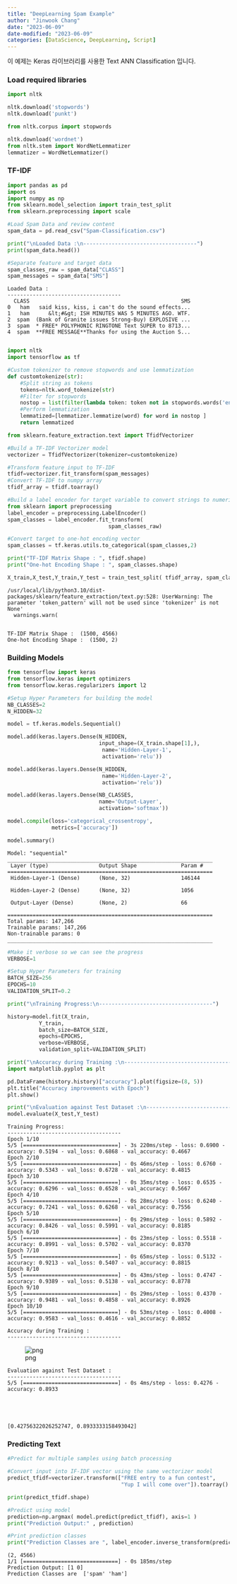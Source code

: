 ```yaml
---
title: "DeepLearning Spam Example"
author: "Jinwook Chang"
date: "2023-06-09"
date-modified: "2023-06-09"
categories: [DataScience, DeepLearning, Script]
---
```


이 예제는 Keras 라이브러리를 사용한 Text ANN Classification 입니다.

### Load required libraries


```python
import nltk

nltk.download('stopwords')
nltk.download('punkt')

from nltk.corpus import stopwords

nltk.download('wordnet')
from nltk.stem import WordNetLemmatizer
lemmatizer = WordNetLemmatizer()
```


### TF-IDF

```python
import pandas as pd
import os
import numpy as np
from sklearn.model_selection import train_test_split
from sklearn.preprocessing import scale

#Load Spam Data and review content
spam_data = pd.read_csv("Spam-Classification.csv")

print("\nLoaded Data :\n------------------------------------")
print(spam_data.head())

#Separate feature and target data
spam_classes_raw = spam_data["CLASS"]
spam_messages = spam_data["SMS"]

```

    
    Loaded Data :
    ------------------------------------
      CLASS                                                SMS
    0   ham   said kiss, kiss, i can't do the sound effects...
    1   ham      &lt;#&gt; ISH MINUTES WAS 5 MINUTES AGO. WTF.
    2  spam  (Bank of Granite issues Strong-Buy) EXPLOSIVE ...
    3  spam  * FREE* POLYPHONIC RINGTONE Text SUPER to 8713...
    4  spam  **FREE MESSAGE**Thanks for using the Auction S...



```python

import nltk
import tensorflow as tf

#Custom tokenizer to remove stopwords and use lemmatization
def customtokenize(str):
    #Split string as tokens
    tokens=nltk.word_tokenize(str)
    #Filter for stopwords
    nostop = list(filter(lambda token: token not in stopwords.words('english'), tokens))
    #Perform lemmatization
    lemmatized=[lemmatizer.lemmatize(word) for word in nostop ]
    return lemmatized

from sklearn.feature_extraction.text import TfidfVectorizer

#Build a TF-IDF Vectorizer model
vectorizer = TfidfVectorizer(tokenizer=customtokenize)

#Transform feature input to TF-IDF
tfidf=vectorizer.fit_transform(spam_messages)
#Convert TF-IDF to numpy array
tfidf_array = tfidf.toarray()

#Build a label encoder for target variable to convert strings to numeric values.
from sklearn import preprocessing
label_encoder = preprocessing.LabelEncoder()
spam_classes = label_encoder.fit_transform(
                                spam_classes_raw)

#Convert target to one-hot encoding vector
spam_classes = tf.keras.utils.to_categorical(spam_classes,2)

print("TF-IDF Matrix Shape : ", tfidf.shape)
print("One-hot Encoding Shape : ", spam_classes.shape)

X_train,X_test,Y_train,Y_test = train_test_split( tfidf_array, spam_classes, test_size=0.10)
```

    /usr/local/lib/python3.10/dist-packages/sklearn/feature_extraction/text.py:528: UserWarning: The parameter 'token_pattern' will not be used since 'tokenizer' is not None'
      warnings.warn(


    TF-IDF Matrix Shape :  (1500, 4566)
    One-hot Encoding Shape :  (1500, 2)


### Building Models


```python
from tensorflow import keras
from tensorflow.keras import optimizers
from tensorflow.keras.regularizers import l2

#Setup Hyper Parameters for building the model
NB_CLASSES=2
N_HIDDEN=32

model = tf.keras.models.Sequential()

model.add(keras.layers.Dense(N_HIDDEN,
                             input_shape=(X_train.shape[1],),
                              name='Hidden-Layer-1',
                              activation='relu'))

model.add(keras.layers.Dense(N_HIDDEN,
                              name='Hidden-Layer-2',
                              activation='relu'))

model.add(keras.layers.Dense(NB_CLASSES,
                             name='Output-Layer',
                             activation='softmax'))

model.compile(loss='categorical_crossentropy',
              metrics=['accuracy'])

model.summary()

```

    Model: "sequential"
    _________________________________________________________________
     Layer (type)                Output Shape              Param #   
    =================================================================
     Hidden-Layer-1 (Dense)      (None, 32)                146144    
                                                                     
     Hidden-Layer-2 (Dense)      (None, 32)                1056      
                                                                     
     Output-Layer (Dense)        (None, 2)                 66        
                                                                     
    =================================================================
    Total params: 147,266
    Trainable params: 147,266
    Non-trainable params: 0
    _________________________________________________________________



```python
#Make it verbose so we can see the progress
VERBOSE=1

#Setup Hyper Parameters for training
BATCH_SIZE=256
EPOCHS=10
VALIDATION_SPLIT=0.2

print("\nTraining Progress:\n------------------------------------")

history=model.fit(X_train,
          Y_train,
          batch_size=BATCH_SIZE,
          epochs=EPOCHS,
          verbose=VERBOSE,
          validation_split=VALIDATION_SPLIT)

print("\nAccuracy during Training :\n------------------------------------")
import matplotlib.pyplot as plt

pd.DataFrame(history.history)["accuracy"].plot(figsize=(8, 5))
plt.title("Accuracy improvements with Epoch")
plt.show()

print("\nEvaluation against Test Dataset :\n------------------------------------")
model.evaluate(X_test,Y_test)
```

    
    Training Progress:
    ------------------------------------
    Epoch 1/10
    5/5 [==============================] - 3s 220ms/step - loss: 0.6900 - accuracy: 0.5194 - val_loss: 0.6868 - val_accuracy: 0.4667
    Epoch 2/10
    5/5 [==============================] - 0s 46ms/step - loss: 0.6760 - accuracy: 0.5343 - val_loss: 0.6728 - val_accuracy: 0.4815
    Epoch 3/10
    5/5 [==============================] - 0s 35ms/step - loss: 0.6535 - accuracy: 0.6296 - val_loss: 0.6528 - val_accuracy: 0.5667
    Epoch 4/10
    5/5 [==============================] - 0s 28ms/step - loss: 0.6240 - accuracy: 0.7241 - val_loss: 0.6268 - val_accuracy: 0.7556
    Epoch 5/10
    5/5 [==============================] - 0s 29ms/step - loss: 0.5892 - accuracy: 0.8426 - val_loss: 0.5991 - val_accuracy: 0.8185
    Epoch 6/10
    5/5 [==============================] - 0s 23ms/step - loss: 0.5518 - accuracy: 0.8991 - val_loss: 0.5702 - val_accuracy: 0.8370
    Epoch 7/10
    5/5 [==============================] - 0s 65ms/step - loss: 0.5132 - accuracy: 0.9213 - val_loss: 0.5407 - val_accuracy: 0.8815
    Epoch 8/10
    5/5 [==============================] - 0s 43ms/step - loss: 0.4747 - accuracy: 0.9389 - val_loss: 0.5138 - val_accuracy: 0.8778
    Epoch 9/10
    5/5 [==============================] - 0s 29ms/step - loss: 0.4370 - accuracy: 0.9481 - val_loss: 0.4858 - val_accuracy: 0.8926
    Epoch 10/10
    5/5 [==============================] - 0s 53ms/step - loss: 0.4008 - accuracy: 0.9583 - val_loss: 0.4616 - val_accuracy: 0.8852
    
    Accuracy during Training :
    ------------------------------------



    
![png](code_05_XX_Spam_Classification_Example_files/code_05_XX_Spam_Classification_Example_7_1.png)
    


    
    Evaluation against Test Dataset :
    ------------------------------------
    5/5 [==============================] - 0s 4ms/step - loss: 0.4276 - accuracy: 0.8933





    [0.42756322026252747, 0.8933333158493042]



### Predicting Text


```python
#Predict for multiple samples using batch processing

#Convert input into IF-IDF vector using the same vectorizer model
predict_tfidf=vectorizer.transform(["FREE entry to a fun contest",
                                    "Yup I will come over"]).toarray()

print(predict_tfidf.shape)

#Predict using model
prediction=np.argmax( model.predict(predict_tfidf), axis=1 )
print("Prediction Output:" , prediction)

#Print prediction classes
print("Prediction Classes are ", label_encoder.inverse_transform(prediction))
```

    (2, 4566)
    1/1 [==============================] - 0s 185ms/step
    Prediction Output: [1 0]
    Prediction Classes are  ['spam' 'ham']

